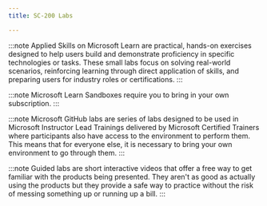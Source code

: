 ```yaml
---
title: SC-200 Labs

---
```


<Tabs>
  <TabItem label="Applied Skills">

:::note 
Applied Skills on Microsoft Learn are practical, hands-on exercises designed to help users build and demonstrate proficiency in specific technologies or tasks. These small labs focus on solving real-world scenarios, reinforcing learning through direct application of skills, and preparing users for industry roles or certifications.
:::

  <CardGrid>
    <LinkCard title="Defend against cyberthreats with Microsoft Defender XDR" href="https://learn.microsoft.com/credentials/applied-skills/defend-against-cyberthreats-with-microsoft-defender-xdr/?WT.mc_id=studentamb_165290" />
    <LinkCard title="Prepare security and compliance to support Microsoft 365 Copilot" href="https://learn.microsoft.com/credentials/applied-skills/prepare-security-and-compliance-to-support-microsoft-365-copilot/?WT.mc_id=studentamb_165290" />
    <LinkCard title="Implement information protection and data loss prevention by using Microsoft Purview" href="https://learn.microsoft.com/credentials/applied-skills/implement-information-protection-and-data-loss-prevention-by-using-microsoft-purview/?WT.mc_id=studentamb_165290" />
  </CardGrid>
  </TabItem>

  <TabItem label="Microsoft Learn">

:::note 
Microsoft Learn Sandboxes require you to bring in your own subscription. 
:::
 

  <CardGrid>
  <LinkCard title="Exercise configure Microsoft Entra multifactor authentication registration policy" href="https://learn.microsoft.com/training/modules/manage-azure-active-directory-identity-protection/5-exercise-configure-multi-factor-authentication-registration-policy/?WT.mc_id=studentamb_165290" /> 
  <LinkCard title="Exercise enable sign-in risk policy" href="https://learn.microsoft.com/training/modules/manage-azure-active-directory-identity-protection/4-exercise-enable-sign-risk-policy/?WT.mc_id=studentamb_165290" /> 
  </CardGrid>
  </TabItem>


  <TabItem label="Microsoft GitHub">

:::note 
Microsoft GitHub labs are series of labs designed to be used in Microsoft Instructor Lead Trainings delivered by Microsoft Certified Trainers where participants also have access to the environment to perform them. This means that for everyone else, it is necessary to bring your own environment to go through them. 
:::

<CardGrid>
  <LinkCard title="Explore Microsoft Defender XDR" href="https://microsoftlearning.github.io/SC-200T00A-Microsoft-Security-Operations-Analyst/Instructions/Labs/LAB_AK_01_Lab1_Ex01_Explore_Defender_XDR.html" />
  <LinkCard title="Explore use cases in Microsoft Security Copilot" href="https://microsoftlearning.github.io/AZ-104-MicrosoftAzureAdministrator/Instructions/Labs/LAB_02a_Manage_Subscriptions_and_RBAC_Entra.html" />
  <LinkCard title="Explore Microsoft Purview Audit logs" href="https://microsoftlearning.github.io/AZ-104-MicrosoftAzureAdministrator/Instructions/Labs/LAB_02b-Manage_Governance_via_Azure_Policy.html" />
  <LinkCard title="Deploy Microsoft Defender for Endpoint" href="https://microsoftlearning.github.io/AZ-104-MicrosoftAzureAdministrator/Instructions/Labs/LAB_03a-Manage_Azure_Resources_by_Using_the_Azure_Portal.html" />
  <LinkCard title="Mitigate Attacks with Microsoft Defender for Endpoint" href="hthttps://microsoftlearning.github.io/AZ-104-MicrosoftAzureAdministrator/Instructions/Labs/LAB_03b-Manage_Azure_Resources_by_Using_ARM_Templates.html" />
  <LinkCard title="Enable Microsoft Defender for Cloud" href="https://microsoftlearning.github.io/AZ-104-MicrosoftAzureAdministrator/Instructions/Labs/LAB_03c-Manage_Azure_Resources_by_Using_Azure_PowerShell.html" />
  <LinkCard title="Mitigate threats using Microsoft Defender for Cloud" href="https://microsoftlearning.github.io/AZ-104-MicrosoftAzureAdministrator/Instructions/Labs/LAB_03d-Manage_Azure_Resources_by_Using_Azure_CLI.html" />
  <LinkCard title="Create queries for Microsoft Sentinel using Kusto Query Language (KQL)" href="https://microsoftlearning.github.io/AZ-104-MicrosoftAzureAdministrator/Instructions/Labs/LAB_04-Implement_Virtual_Networking.html" />
  <LinkCard title="Configure your Microsoft Sentinel environment" href="https://microsoftlearning.github.io/AZ-104-MicrosoftAzureAdministrator/Instructions/Labs/LAB_05-Implement_Intersite_Connectivity.html" />
  <LinkCard title="Connect data to Microsoft Sentinel using data connectors" href="https://microsoftlearning.github.io/AZ-104-MicrosoftAzureAdministrator/Instructions/Labs/LAB_06-Implement_Network_Traffic_Management.html" />
  <LinkCard title="Connect Windows devices to Microsoft Sentinel using data connectors" href="https://microsoftlearning.github.io/AZ-104-MicrosoftAzureAdministrator/Instructions/Labs/LAB_07-Manage_Azure_Storage.html" />
  <LinkCard title="Connect Linux hosts to Microsoft Sentinel using data connectors" href="https://microsoftlearning.github.io/AZ-104-MicrosoftAzureAdministrator/Instructions/Labs/LAB_08-Manage_Virtual_Machines.html" />
  <LinkCard title="Modify a Microsoft Security rule" href="https://microsoftlearning.github.io/AZ-104-MicrosoftAzureAdministrator/Instructions/Labs/LAB_09a-Implement_Web_Apps.html" />
  <LinkCard title="Create a Playbook" href="https://microsoftlearning.github.io/AZ-104-MicrosoftAzureAdministrator/Instructions/Labs/LAB_09b-Implement_Azure_Container_Instances.html" />
  <LinkCard title="Create a Scheduled Query from a template" href="https://microsoftlearning.github.io/AZ-104-MicrosoftAzureAdministrator/Instructions/Labs/LAB_09c-Implement-Azure-Container-Apps.html" />
  <LinkCard title="Explore Entity Behavior Analytics" href="https://microsoftlearning.github.io/AZ-104-MicrosoftAzureAdministrator/Instructions/Labs/LAB_10-Implement_Data_Protection.html" />
  <LinkCard title="Prepare to perform simulated attacks" href="https://microsoftlearning.github.io/AZ-104-MicrosoftAzureAdministrator/Instructions/Labs/LAB_11-Implement_Monitoring.html" />
  <LinkCard title="Conduct attacks" href="https://microsoftlearning.github.io/AZ-104-MicrosoftAzureAdministrator/Instructions/Labs/LAB_09b-Implement_Azure_Container_Instances.html" />
  <LinkCard title="Create Detections" href="https://microsoftlearning.github.io/AZ-104-MicrosoftAzureAdministrator/Instructions/Labs/LAB_09c-Implement-Azure-Container-Apps.html" />
  <LinkCard title="Investigate Incidents" href="https://microsoftlearning.github.io/AZ-104-MicrosoftAzureAdministrator/Instructions/Labs/LAB_10-Implement_Data_Protection.html" />
  <LinkCard title="Create ASIM parsers" href="https://microsoftlearning.github.io/AZ-104-MicrosoftAzureAdministrator/Instructions/Labs/LAB_11-Implement_Monitoring.html" />
  <LinkCard title="Create workbooks" href="https://microsoftlearning.github.io/AZ-104-MicrosoftAzureAdministrator/Instructions/Labs/LAB_09b-Implement_Azure_Container_Instances.html" />
  <LinkCard title="Use Repositories in Microsoft Sentinel" href="https://microsoftlearning.github.io/AZ-104-MicrosoftAzureAdministrator/Instructions/Labs/LAB_09c-Implement-Azure-Container-Apps.html" />
  <LinkCard title="Perform Threat Hunting in Microsoft Sentinel" href="https://microsoftlearning.github.io/AZ-104-MicrosoftAzureAdministrator/Instructions/Labs/LAB_10-Implement_Data_Protection.html" />
  <LinkCard title="Threat Hunting using Notebooks with Microsoft Sentinel" href="https://microsoftlearning.github.io/AZ-104-MicrosoftAzureAdministrator/Instructions/Labs/LAB_11-Implement_Monitoring.html" />
</CardGrid>

  </TabItem>

  <TabItem label="Guided Labs">

:::note 
Guided labs are short interactive videos that offer a free way to get familiar with the products being presented. They aren't as good as actually using the products but they provide a safe way to practice without the risk of messing something up or running up a bill.
:::

<CardGrid>
  <LinkCard title="Create an endpoint device group in Microsoft 365 Defender for devices that start with 'NYC'" href="https://www.iorad.com/player/2181525/Create-an-endpoint-device-group-in-Microsoft-365-Defender-for-devices-that-start-with--NYC-" />
  <LinkCard title="Assign JC to the Microsoft Sentinel Contributor role" href="https://www.iorad.com/player/2289042/Assign-JC-to-the-Microsoft-Sentinel-Contributor-role#trysteps-1" />
  <LinkCard title="Configure the Microsoft Entra ID data connector with Sign-In Log and Audit Log support" href="https://www.iorad.com/player/2290780/Configure-the-Microsoft-Entra-ID-data-connector-with-Sign-In-Log-and-Audit-Log-support#trysteps-1" />
  <LinkCard title="Turn on automatic onboarding of servers for Defender for Endpoint using Defender for Cloud" href="https://www.iorad.com/player/2277937/Turn-on-automatic-onboarding-of-servers-for-Defender-for-Endpoint-using-Defender-for-Cloud#trysteps-1" />
  <LinkCard title="Create an alert policy, high severity, information governance, malware in a file" href="https://www.iorad.com/player/2276571/Create-an-alert-policy--high-severity--information-governance--malware-in-a-filer#trysteps-1" />
  <LinkCard title="Create an incident creation rule for Defender for Identity that has alert text 'account disabled'" href="https://www.iorad.com/player/2290945/Create-an-incident-creation-rule-for-Defender-for-Identity-that-has-alert-text--account-disabled-#trysteps-1" />
  <LinkCard title="Create a safe attachment policy for Sales with Dynamic Deliver & redirect to jc@examlabpractice.com" href="https://www.iorad.com/player/2201805/Create-a-safe-attachment-policy-for-Sales-with-Dynamic-Deliver---redirect-to-jc-examlabpractice-com#trysteps-1" />
  <LinkCard title="Create a custom DLP policy that uses Payroll Keyword sensitivity info type. Enable user notifications" href="https://www.iorad.com/player/2181550/Create-a-custom-DLP-policy-that-uses-Payroll-Keyword-sensitivity-info-type-Enable-user-notifications#trysteps-1" />
  <LinkCard title="Perform an audit search in Purview for the first 5 listed Exchange activities for JC's email" href="https://www.iorad.com/player/2236483/Perform-an-audit-search-in-Purview-for-the-first-5-listed-Exchange-activities-for-JC-s-email#trysteps-1" />
  <LinkCard title="Configure the Medium 'Malicious Inbox' incident. Set to High, Active, and assign JC" href="https://www.iorad.com/player/2292736/Configure-the-Medium--Malicious-Inbox--incident--Set-to-High--Active--and-assign-JC#trysteps-1" />
  <LinkCard title="Setup a Copilot for Security compute capabilities resource with 2 Security Compute Units (SCUs)" href="https://www.iorad.com/player/2451724/Setup-a-Copilot-for-Security-compute-capabilities-resource-with-2-Security-Compute-Units--SCUs-#trysteps-1" />
  <LinkCard title="Select the Malicious Keyword Query in Hunting. Create a bookmark from the first entry. Do Livestream" href="https://www.iorad.com/player/2294191/Select-the-Malicious-Keyword-Query-in-Hunting--Create-a-bookmark-from-the-first-entry--Do-Livestream#trysteps-1" />
</CardGrid>
  </TabItem>
</Tabs>
